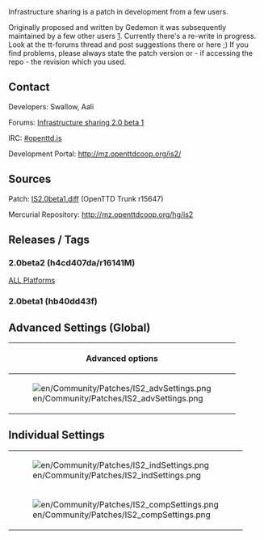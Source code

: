 {{en/Current}}
{{en/Warning|Savegames which are created with this branch might no longer work in subsequent versions. They will for sure not work in trunk, even after IS has been merged into trunk<br>Also, please bear in mind that savegames from trunk might not work in the patched version}}

Infrastructure sharing is a patch in development from a few users.

Originally proposed and written by Gedemon it was subsequently maintained by a few other users [http://www.tt-forums.net/viewtopic.php?f=33&t=37455]. Currently there's a re-write in progress. Look at the tt-forums thread and post suggestions there or here ;) If you find problems, please always state the patch version or - if accessing the repo - the revision which you used. 

==Contact==
Developers: Swallow, Aali

Forums: [http://www.tt-forums.net/viewtopic.php?f=33&t=42254 Infrastructure sharing 2.0 beta 1]

IRC: [irc://irc.oftc.net/openttd.is #openttd.is]

Development Portal: http://mz.openttdcoop.org/is2/

==Sources==
Patch: [http://www.tt-forums.net/download/file.php?id=107263 IS2.0beta1.diff] (OpenTTD Trunk r15647)

Mercurial Repository: http://mz.openttdcoop.org/hg/is2
==Releases / Tags==
===2.0beta2 (h4cd407da/r16141M)===
[http://openttd.ammler.ch/is2/IS2.0-beta2/ ALL Platforms]
===2.0beta1 (hb40dd43f)===

==Advanced Settings (Global)==
{| border = "1"
!colspan="4"| Advanced options
|-
| rowspan="11" |[[File:en/Community/Patches/IS2 advSettings.png]] ||'''Option''' (sharing.) || '''Default''' || '''Description'''
|-
| enable_sharing || false || enables sharing feature
|-
| individual_allowed || false || enable individual settings (see next 2 images
|-
| new_individual_delay || 12 || delay (in months) until individual changes take effect
|-
| rail_sharing || none || enables sharing of rail, +depot, +station or all
|-
| road_sharing || false || enables road stops and depot sharing
|-
| water_sharing || false || enables docks and ship depot sharing
|-
| rail_fee || 100 || monthly fee per tile ?
|-
| road_fee || 100 || road stops fee per day
|-
| water_fee || 100 || daily fee for docks
|-
| air_fee || 100 || daily fee for airports
|}

==Individual Settings==
{|
|-
| [[File:en/Community/Patches/IS2 indSettings.png]]
|- 
| [[File:en/Community/Patches/IS2 compSettings.png]]
|}